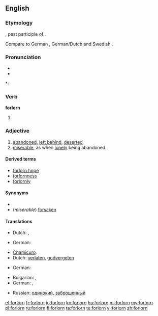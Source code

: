 ==English==

===Etymology===
{{etyl|ang}} {{term|forloren|lang=ang}}, past participle of {{term|forleosan||to lose completely or to be obliterated to a shell|lang=ang}}.

Compare to German {{term|verlieren||to lose|lang=de}}, German/Dutch {{term|verloren||lost|lang=nl}} and Swedish {{term|förlora||to lose|lang=sv}}.

===Pronunciation===
* {{IPA|/fɔəlɚɻn/}}
* {{audio|en-us-forlorn.ogg|Audio (US)}}

*: {{rhymes|ɔː(r)n}}

===Verb===
'''forlorn'''

# {{obsolete}} {{past participle of|[[forlese]]}}

===Adjective===
{{en-adj|forlorner|forlornest|more}}

# [[abandoned]], [[left behind]], [[deserted]]
# [[miserable]], as when [[lonely]] being abandoned.

====Derived terms====
* [[forlorn hope]]
* [[forlornness]]
* [[forlornly]]

====Synonyms====
*
* (''miserable'') [[forsaken]]

====Translations====
{{trans-top|left behind}}
* Dutch: {{t+|nl|verlaten}}, {{t-|nl|verloren}}
{{trans-mid}}
* German: {{t+|de|verlassen}}
{{trans-bottom}}

{{trans-top|miserable}}
* [[Chamicuro]]: {{tø|ccc|ishakatiskale}}
* Dutch: [[verlaten]], [[godvergeten]]
{{trans-mid}}
* German: {{t+|de|verlassen}}
{{trans-bottom}}

{{trans-top|to be sorted}}
* Bulgarian: {{t+|bg|отчаян}}, {{t+|bg|окаян}}
* German: {{t+|de|einsam}}, {{t+|de|verlassen}}
{{trans-mid}}
* Russian: [[одинокий]], [[заброшенный]]
{{trans-bottom}}

[[et:forlorn]]
[[fr:forlorn]]
[[io:forlorn]]
[[kn:forlorn]]
[[hu:forlorn]]
[[ml:forlorn]]
[[my:forlorn]]
[[pl:forlorn]]
[[ru:forlorn]]
[[fi:forlorn]]
[[ta:forlorn]]
[[te:forlorn]]
[[vi:forlorn]]
[[zh:forlorn]]